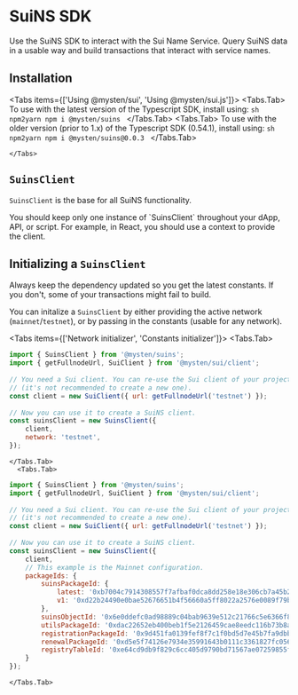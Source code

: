 
# SuiNS SDK

Use the SuiNS SDK to interact with the Sui Name Service. Query SuiNS data in a usable way and build transactions that interact with service names.

## Installation

<Tabs items={['Using @mysten/sui', 'Using @mysten/sui.js']}>
    <Tabs.Tab>
    To use with the latest version of the Typescript SDK, install using:
    ```sh npm2yarn
    npm i @mysten/suins
    ```
    </Tabs.Tab>
      <Tabs.Tab>
      To use with the older version (prior to 1.x) of the Typescript SDK (0.54.1), install using:
      ```sh npm2yarn
    npm i @mysten/suins@0.0.3
    ```
    </Tabs.Tab>

    </Tabs>



## `SuinsClient`

`SuinsClient` is the base for all SuiNS functionality.

<Callout type="info" emoji="ℹ️">
    You should keep only one instance of `SuinsClient` throughout your dApp, API, or script. For example, in React, you should use a context to provide the client.
</Callout>

## Initializing a `SuinsClient`

<Callout type="warning" emoji="ℹ️">
    Always keep the dependency updated so you get the latest constants. If you don't, some of your transactions might fail to build.
</Callout>

You can initalize a `SuinsClient` by either providing the active network (`mainnet`/`testnet`),
or by passing in the constants (usable for any network).

<Tabs items={['Network initializer', 'Constants initializer']}>
    <Tabs.Tab>
```js
import { SuinsClient } from '@mysten/suins';
import { getFullnodeUrl, SuiClient } from '@mysten/sui/client';
 
// You need a Sui client. You can re-use the Sui client of your project
// (it's not recommended to create a new one).
const client = new SuiClient({ url: getFullnodeUrl('testnet') });
 
// Now you can use it to create a SuiNS client.
const suinsClient = new SuinsClient({
	client,
	network: 'testnet',
});
```
    </Tabs.Tab>
      <Tabs.Tab>
```js
import { SuinsClient } from '@mysten/suins';
import { getFullnodeUrl, SuiClient } from '@mysten/sui/client';
 
// You need a Sui client. You can re-use the Sui client of your project
// (it's not recommended to create a new one).
const client = new SuiClient({ url: getFullnodeUrl('testnet') });
 
// Now you can use it to create a SuiNS client.
const suinsClient = new SuinsClient({
	client,
    // This example is the Mainnet configuration.
    packageIds: {
        suinsPackageId: {
            latest: '0xb7004c7914308557f7afbaf0dca8dd258e18e306cb7a45b28019f3d0a693f162',
            v1: '0xd22b24490e0bae52676651b4f56660a5ff8022a2576e0089f79b3c88d44e08f0',
        },
        suinsObjectId: '0x6e0ddefc0ad98889c04bab9639e512c21766c5e6366f89e696956d9be6952871',
        utilsPackageId: '0xdac22652eb400beb1f5e2126459cae8eedc116b73b8ad60b71e3e8d7fdb317e2',
        registrationPackageId: '0x9d451fa0139fef8f7c1f0bd5d7e45b7fa9dbb84c2e63c2819c7abd0a7f7d749d',
        renewalPackageId: '0xd5e5f74126e7934e35991643b0111c3361827fc0564c83fa810668837c6f0b0f',
        registryTableId: '0xe64cd9db9f829c6cc405d9790bd71567ae07259855f4fba6f02c84f52298c106',
    }
});
```
    </Tabs.Tab>
</Tabs>
